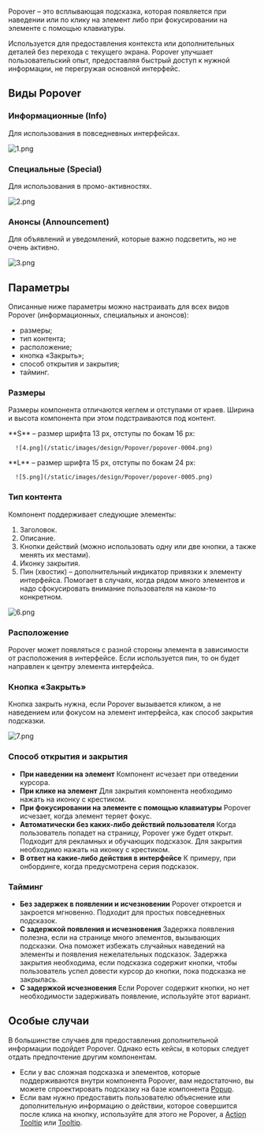 Popover – это всплывающая подсказка, которая появляется при наведении или по клику на элемент либо при фокусировании на элементе с помощью клавиатуры.

Используется для предоставления контекста или дополнительных деталей без перехода с текущего экрана. Popover улучшает пользовательский опыт, предоставляя быстрый доступ к нужной информации, не перегружая основной интерфейс.

## Виды Popover

### Информационные (Info)

Для использования в повседневных интерфейсах.

![1.png](/static/images/design/Popover/popover-0001.png)

### Специальные (Special)

Для использования в промо-активностях.

![2.png](/static/images/design/Popover/popover-0002.png)

### **Анонсы (Announcement)**

Для объявлений и уведомлений, которые важно подсветить, но не очень активно.

![3.png](/static/images/design/Popover/popover-0003.png)

## Параметры

Описанные ниже параметры можно настраивать для всех видов Popover (информационных, специальных и анонсов):

- размеры;
- тип контента;
- расположение;
- кнопка «Закрыть»;
- способ открытия и закрытия;
- тайминг.

### **Размеры**

Размеры компонента отличаются кеглем и отступами от краев. Ширина и высота компонента при этом подстраиваются под контент.


<div className="row">
   <div className="col-12 col-md-6">
      **S** – размер шрифта 13 px, отступы по бокам 16 px:

      ![4.png](/static/images/design/Popover/popover-0004.png)
   </div>
   <div className="col-12 col-md-6">
      **L** – размер шрифта 15 px, отступы по бокам 24 px:

      ![5.png](/static/images/design/Popover/popover-0005.png)
   </div>
</div>

### Тип контента

Компонент поддерживает следующие элементы:

1. Заголовок.
2. Описание.
3. Кнопки действий (можно использовать одну или две кнопки, а также менять их местами).
4. Иконку закрытия.
5. Пин (хвостик) – дополнительный индикатор привязки к элементу интерфейса. Помогает в случаях, когда рядом много элементов и надо сфокусировать внимание пользователя на каком-то конкретном.

![6.png](/static/images/design/Popover/popover-0006.png)

### Расположение

Popover может появляться с разной стороны элемента в зависимости от расположения в интерфейсе. Если используется пин, то он будет направлен к центру элемента интерфейса.

### Кнопка «Закрыть»

Кнопка закрыть нужна, если Popover вызывается кликом, а не наведением или фокусом на элемент интерфейса, как способ закрытия подсказки.

![7.png](/static/images/design/Popover/popover-0007.png)

### Способ открытия и закрытия

- **При наведении на элемент**
   Компонент исчезает при отведении курсора.
- **При клике на элемент**
   Для закрытия компонента необходимо нажать на иконку с крестиком.
- **При фокусировании на элементе с помощью клавиатуры**
   Popover исчезает, когда элемент теряет фокус.
- **Автоматически без каких-либо действий пользователя**
   Когда пользователь попадет на страницу, Popover уже будет открыт. Подходит для рекламных и обучающих подсказок. Для закрытия необходимо нажать на иконку с крестиком.
- **В ответ на какие-либо действия в интерфейсе**
   К примеру, при онбординге, когда предусмотрена серия подсказок.

### Тайминг

- **Без задержек в появлении и исчезновении**
   Popover откроется и закроется мгновенно. Подходит для простых повседневных подсказок.
- **С задержкой появления и исчезновения**
   Задержка появления полезна, если на странице много элементов, вызывающих подсказки. Она поможет избежать случайных наведений на элементы и появления нежелательных подсказок. Задержка закрытия необходима, если подсказка содержит кнопки, чтобы пользователь успел довести курсор до кнопки, пока подсказка не закрылась.
- **С задержкой исчезновения**
   Если Popover содержит кнопки, но нет необходимости задерживать появление, используйте этот вариант.

## Особые случаи

В большинстве случаев для предоставления дополнительной информации подойдет Popover. Однако есть кейсы, в которых следует отдать предпочтение другим компонентам.

- Если у вас сложная подсказка и элементов, которые поддерживаются внутри компонента Popover, вам недостаточно, вы можете спроектировать подсказку на базе компонента [Popup](/design/guides/popup).
- Если вам нужно предоставить пользователю объяснение или дополнительную информацию о действии, которое совершится после клика на кнопку, используйте для этого не Popover, а [Action Tooltip](/design/guides/action-tooltip) или [Tooltip](/design/guides/tooltip).